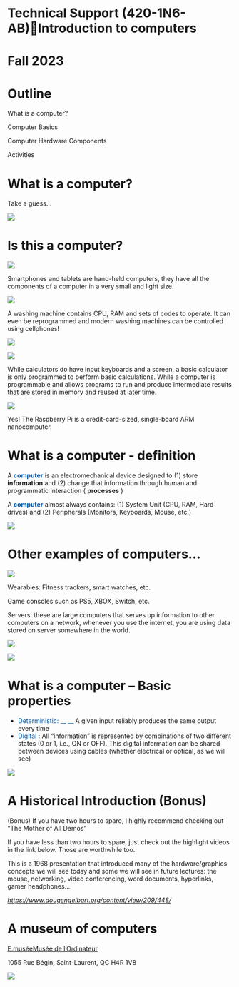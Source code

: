 # Technical Support (420-1N6-AB)Introduction to computers

# Fall 2023

# Outline

What is a computer?

Computer Basics

Computer Hardware Components

Activities

# What is a computer?

Take a guess…

![](_assets/Lecture%201%20-%20Introduction%20to%20computers0.jpg)

# Is this a computer?

![](_assets/Lecture%201%20-%20Introduction%20to%20computers1.jpg)

Smartphones and tablets are hand\-held computers\, they have all the components of a computer in a very small and light size\.

![](_assets/Lecture%201%20-%20Introduction%20to%20computers2.jpg)

A washing machine contains CPU\, RAM and sets of codes to operate\. It can even be reprogrammed and modern washing machines can be controlled using cellphones\!

![](_assets/Lecture%201%20-%20Introduction%20to%20computers3.jpg)

![](_assets/Lecture%201%20-%20Introduction%20to%20computers4.jpg)

While calculators do have input keyboards and a screen\, a basic calculator is only programmed to perform basic calculations\. While a computer is programmable and allows programs to run and produce intermediate results that are stored in memory and reused at later time\.

![](_assets/Lecture%201%20-%20Introduction%20to%20computers5.jpg)

Yes\! The Raspberry Pi is a credit\-card\-sized\, single\-board ARM nanocomputer\.

# What is a computer - definition

A  <span style="color:#0055A4"> __computer__ </span>  is an electromechanical device designed to \(1\) store  __information__  and \(2\) change that information through human and programmatic interaction \( __processes__ \)

A  <span style="color:#0055A4"> __computer__ </span>  almost always contains: \(1\) System Unit \(CPU\, RAM\, Hard drives\) and \(2\) Peripherals \(Monitors\, Keyboards\, Mouse\, etc\.\)

![](_assets/Lecture%201%20-%20Introduction%20to%20computers6.jpg)

# Other examples of computers…

![](_assets/Lecture%201%20-%20Introduction%20to%20computers7.jpg)

Wearables: Fitness trackers\, smart watches\, etc\.

Game consoles such as PS5\, XBOX\, Switch\, etc\.

Servers: these are large computers that serves up information to other computers on a network\, whenever you use the internet\, you are using data stored on server somewhere in the world\.

![](_assets/Lecture%201%20-%20Introduction%20to%20computers8.jpg)

![](_assets/Lecture%201%20-%20Introduction%20to%20computers9.jpg)

# What is a computer – Basic properties

  * <span style="color:#0055A4">Deterministic:</span>  <span style="color:#0055A4"> __ __ </span> A given input reliably produces the same output every time
  * <span style="color:#0055A4">Digital</span> : All “information” is represented by combinations of two different states \(0 or 1\, i\.e\.\, ON or OFF\)\. This digital information can be shared between devices using cables \(whether electrical or optical\, as we will see\)

![](_assets/Lecture%201%20-%20Introduction%20to%20computers10.jpg)

# A Historical Introduction (Bonus)

\(Bonus\) If you have two hours to spare\, I highly recommend checking out “The Mother of All Demos”

If you have less than two hours to spare\, just check out the highlight videos in the link below\. Those are worthwhile too\.

This is a 1968 presentation that introduced many of the hardware/graphics concepts we will see today and some we will see in future lectures: the mouse\, networking\, video conferencing\, word documents\, hyperlinks\, gamer headphones…

_[https://www\.dougengelbart\.org/content/view/209/448/](https://www.dougengelbart.org/content/view/209/448/)_

# A museum of computers

[E\.musée](https://goo.gl/maps/PJoK9dkiuKtqVZ5RA)[ Musée de l'Ordinateur](https://goo.gl/maps/PJoK9dkiuKtqVZ5RA)

1055 Rue Bégin\, Saint\-Laurent\, QC H4R 1V8

![](_assets/Lecture%201%20-%20Introduction%20to%20computers11.png)

